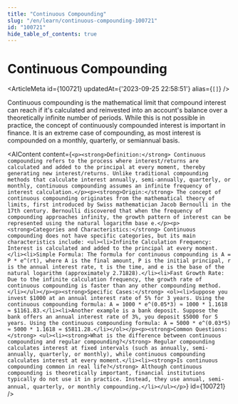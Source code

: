 ```yaml
---
title: "Continuous Compounding"
slug: "/en/learn/continuous-compounding-100721"
id: "100721"
hide_table_of_contents: true
---
```



# Continuous Compounding

<ArticleMeta id={100721} updatedAt={'2023-09-25 22:58:51'} alias={`[]`} />
<div className='border-solid border-b border-t-0 my-4 border-[var(--ifm-color-gray-300)]' />

Continuous compounding is the mathematical limit that compound interest can reach if it's calculated and reinvested into an account's balance over a theoretically infinite number of periods. While this is not possible in practice, the concept of continuously compounded interest is important in finance. It is an extreme case of compounding, as most interest is compounded on a monthly, quarterly, or semiannual basis.

<AIContent content={`<p><strong>Definition:</strong> Continuous compounding refers to the process where interest/returns are calculated and added to the principal at every moment, thereby generating new interest/returns. Unlike traditional compounding methods that calculate interest annually, semi-annually, quarterly, or monthly, continuous compounding assumes an infinite frequency of interest calculation.</p><p><strong>Origin:</strong> The concept of continuous compounding originates from the mathematical theory of limits, first introduced by Swiss mathematician Jacob Bernoulli in the 17th century. Bernoulli discovered that when the frequency of compounding approaches infinity, the growth pattern of interest can be represented using the natural logarithm base e.</p><p><strong>Categories and Characteristics:</strong> Continuous compounding does not have specific categories, but its main characteristics include: <ul><li>Infinite Calculation Frequency: Interest is calculated and added to the principal at every moment.</li><li>Simple Formula: The formula for continuous compounding is A = P * e^(rt), where A is the final amount, P is the initial principal, r is the annual interest rate, t is the time, and e is the base of the natural logarithm (approximately 2.71828).</li><li>Fast Growth Rate: Due to the infinite calculation frequency, the growth rate of continuous compounding is faster than any other compounding method.</li></ul></p><p><strong>Specific Cases:</strong> <ol><li>Suppose you invest $1000 at an annual interest rate of 5% for 3 years. Using the continuous compounding formula: A = 1000 * e^(0.05*3) ≈ 1000 * 1.1618 ≈ $1161.83.</li><li>Another example is a bank deposit. Suppose the bank offers an annual interest rate of 3%, you deposit $5000 for 5 years. Using the continuous compounding formula: A = 5000 * e^(0.03*5) ≈ 5000 * 1.1618 ≈ $5811.28.</li></ol></p><p><strong>Common Questions:</strong> <ul><li><strong>What is the difference between continuous compounding and regular compounding?</strong> Regular compounding calculates interest at fixed intervals (such as annually, semi-annually, quarterly, or monthly), while continuous compounding calculates interest at every moment.</li><li><strong>Is continuous compounding common in real life?</strong> Although continuous compounding is theoretically important, financial institutions typically do not use it in practice. Instead, they use annual, semi-annual, quarterly, or monthly compounding.</li></ul></p>`} id={100721} />
